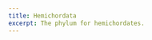 ```yaml
---
title: Hemichordata
excerpt: The phylum for hemichordates.
---
```


<Grid col="1|2|3" gap="4|6|8" mt="4|6|8">
  <Block
    src="gallery/card"
    href="/gallery/s-califoricum"
    image="gallery/Marine Invertebrates/acornworm.png"
    name="S. californicum"
  />
</Grid>
